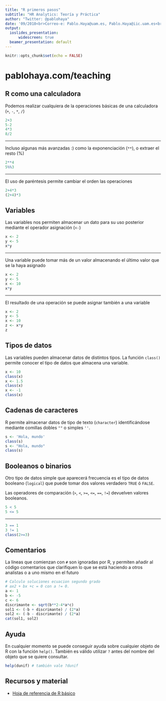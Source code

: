 ```yaml
---
title: "R primeros pasos"
subtitle: "HR Analytics: Teoría y Práctica"
author: "Twitter: @pablohaya"
date: '09/2018<br>Correo-e: Pablo.Haya@uam.es, Pablo.Haya@iic.uam.es<br>'
output:
  ioslides_presentation:
      widescreen: true
  beamer_presentation: default
---
```


```r
knitr::opts_chunk$set(echo = FALSE)
```

# pablohaya.com/teaching 

## R como una calculadora {.smaller}

Podemos realizar cualquiera de la operaciones básicas de una calculadora (`+`, `-`, `*`, `/`)

```r
2+3
5-2
4*3
8/2
```

---

Incluso algunas más avanzadas :) como la exponenciación (`**`), o extraer el resto (%)

```r
2**4
5%%3
```

---

El uso de paréntesis permite cambiar el orden las operaciones 

```r
2+4*3
(2+4)*3
```

## Variables

Las variables nos permiten almacenar un dato para su uso posterior mediante el operador asignación (`<-`)

```r
x <- 2
y <- 5
x*y
```

---

Una variable puede tomar más de un valor almacenando el último valor que se la haya asignado

```r
x <- 2
y <- 5
x <- 10
x*y
```

---

El resultado de una operación se puede asignar también a una variable

```r
x <- 2
y <- 5
x <- 10
z <- x*y
z
```

## Tipos de datos {.smaller}

Las variables pueden almacenar datos de distintos tipos. La función `class()` permite conocer el tipo de datos que almacena una variable. 

```r
x <- 10
class(x)
x <- 1.5
class(x)
x <- -1
class(x)
```
## Cadenas de caracteres

R permite almacenar datos de tipo de texto (`character`) identificándose mediante comillas dobles `""` o simples `''`.

```r
s <- 'Hola, mundo'
class(s)
s <- "Hola, mundo"
class(s)
```

## Booleanos o binarios

Otro tipo de datos simple que aparecerá frecuencia es el tipo de datos booleano (`logical`) que puede tomar dos valores verdadero `TRUE` ó `FALSE`. 

Las operadores de comparación (`>`, `<`, `>=`, `<=`, `==`, `!=`) devuelven valores booleanos.

```r
5 < 5
5 <= 5
```

---

```r
3 == 1
3 != 1
class(2>=3)
```

## Comentarios

La líneas que comienzan con `#` son ignoradas por R, y permiten añadir al código comentarios que clarifiquen lo que se está haciendo a otros analistas o a uno mismo en el futuro  

```r
# Calculo soluciones ecuacion segundo grado
# ax2 + bx +c = 0 con a != 0.
a <- 1
b <- -5
c <- 6
discrimante <- sqrt(b**2-4*a*c)
sol1 <- (-b + discrimante) / (2*a)
sol2 <- (-b - discrimante) / (2*a)
cat(sol1, sol2)
```

## Ayuda

En cualquier momento se puede conseguir ayuda sobre cualquier objeto de R con la función `help()`. También es válido utilizar `?` antes del nombre del objeto que se quiere consultar.

```r
help(dunif) # también vale ?dunif
```

## Recursos y material

* [Hoja de referencia de R básico](http://github.com/rstudio/cheatsheets/raw/master/base-r.pdf)